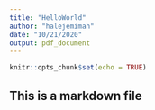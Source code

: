 ```yaml
---
title: "HelloWorld"
author: "halejemimah"
date: "10/21/2020"
output: pdf_document
---
```


```r
knitr::opts_chunk$set(echo = TRUE)
```

## This is a markdown file